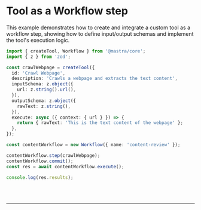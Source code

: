 
# Tool as a Workflow step

This example demonstrates how to create and integrate a custom tool as a workflow step, showing how to define input/output schemas and implement the tool's execution logic.

```ts showLineNumbers copy
import { createTool, Workflow } from '@mastra/core';
import { z } from 'zod';

const crawlWebpage = createTool({
  id: 'Crawl Webpage',
  description: 'Crawls a webpage and extracts the text content',
  inputSchema: z.object({
    url: z.string().url(),
  }),
  outputSchema: z.object({
    rawText: z.string(),
  }),
  execute: async ({ context: { url } }) => {
    return { rawText: 'This is the text content of the webpage' };
  },
});

const contentWorkflow = new Workflow({ name: 'content-review' });

contentWorkflow.step(crawlWebpage);
contentWorkflow.commit();
const res = await contentWorkflow.execute();

console.log(res.results);
```

<br />
<br />
<hr className="dark:border-[#404040] border-gray-300" />
<br />
<br />
<GithubLink link={'https://github.com/mastra-ai/mastra/blob/main/examples/basics/workflows/tool-as-workflow-step.ts'} />
